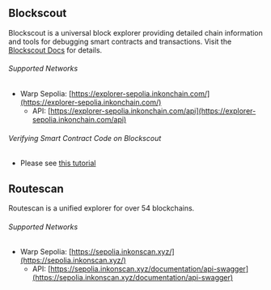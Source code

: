 ## Blockscout

Blockscout is a universal block explorer providing detailed chain information and tools for debugging smart contracts and transactions. Visit the [Blockscout Docs](https://docs.blockscout.com/) for details.

###### Supported Networks

* Warp Sepolia: [https://explorer-sepolia.inkonchain.com/](https://explorer-sepolia.inkonchain.com/)
  * API: [https://explorer-sepolia.inkonchain.com/api](https://explorer-sepolia.inkonchain.com/api)

###### Verifying Smart Contract Code on Blockscout

* Please see [this tutorial](/build/tutorials/verify-smart-contract)

## Routescan

Routescan is a unified explorer for over 54 blockchains.

###### Supported Networks

* Warp Sepolia: [https://sepolia.inkonscan.xyz/](https://sepolia.inkonscan.xyz/)
  * API: [https://sepolia.inkonscan.xyz/documentation/api-swagger](https://sepolia.inkonscan.xyz/documentation/api-swagger)
